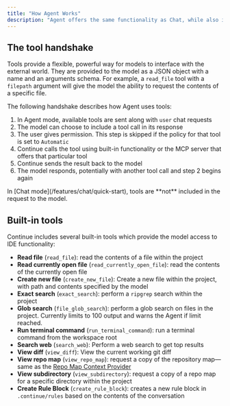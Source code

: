 ```yaml
---
title: "How Agent Works"
description: "Agent offers the same functionality as Chat, while also including tools in the request to the model and an interface for handling tool calls and responses."
---
```


## The tool handshake[​](#the-tool-handshake "Direct link to The tool handshake")

Tools provide a flexible, powerful way for models to interface with the external world. They are provided to the model as a JSON object with a name and an arguments schema. For example, a `read_file` tool with a `filepath` argument will give the model the ability to request the contents of a specific file.

The following handshake describes how Agent uses tools:

1. In Agent mode, available tools are sent along with `user` chat requests
2. The model can choose to include a tool call in its response
3. The user gives permission. This step is skipped if the policy for that tool is set to `Automatic`
4. Continue calls the tool using built-in functionality or the MCP server that offers that particular tool
5. Continue sends the result back to the model
6. The model responds, potentially with another tool call and step 2 begins again

<Info>
  In [Chat mode](/features/chat/quick-start), tools are **not** included in the request to the model.
</Info>

## Built-in tools[​](#built-in-tools "Direct link to Built-in tools")

Continue includes several built-in tools which provide the model access to IDE functionality:

* **Read file** (`read_file`): read the contents of a file within the project
* **Read currently open file** (`read_currently_open_file`): read the contents of the currently open file
* **Create new file** (`create_new_file`): Create a new file within the project, with path and contents specified by the model
* **Exact search** (`exact_search`): perform a `ripgrep` search within the project
* **Glob search** (`file_glob_search`): perform a glob search on files in the project. Currently limits to 100 output and warns the Agent if limit reached.
* **Run terminal command** (`run_terminal_command`): run a terminal command from the workspace root
* **Search web** (`search_web`): Perform a web search to get top results
* **View diff** (`view_diff`): View the current working git diff
* **View repo map** (`view_repo_map`): request a copy of the repository map—same as the [Repo Map Context Provider](/customize/custom-providers#repository-map)
* **View subdirectory** (`view_subdirectory`): request a copy of a repo map for a specific directory within the project
* **Create Rule Block** (`create_rule_block`): creates a new rule block in `.continue/rules` based on the contents of the conversation

